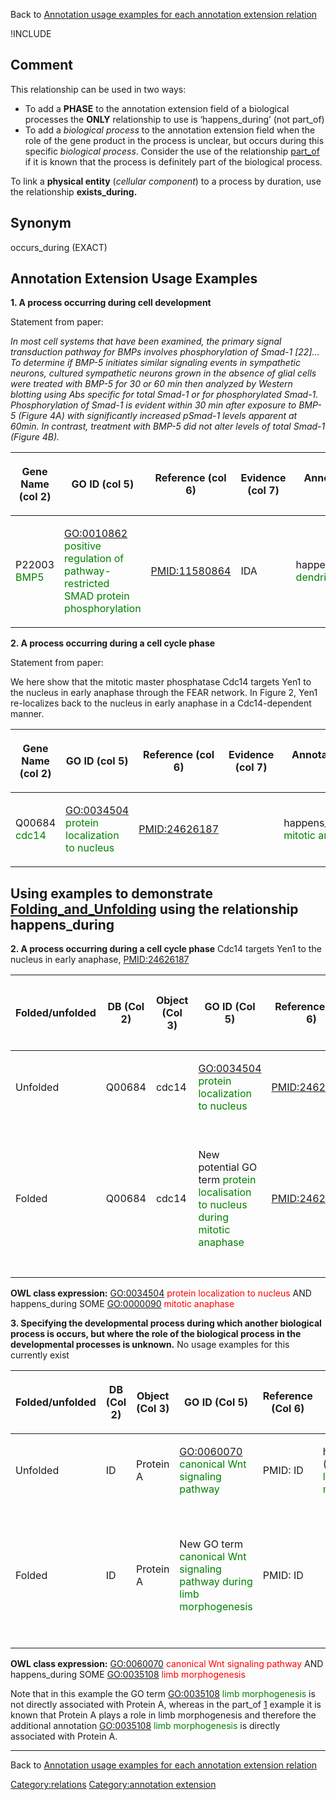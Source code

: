 Back to [http://wiki.geneontology.org/index.php/Annotation_usage_examples_for_each_annotation_extension_relation  Annotation usage examples for each annotation extension relation]

!INCLUDE

==Comment==
This relationship can be used in two ways: 
* To add a '''PHASE''' to the annotation extension field of a biological processes the '''ONLY''' relationship to use is ‘happens_during’ (not part_of)
* To add a ''biological process'' to the annotation extension field when the role of the gene product in the process is unclear, but occurs during this specific ''biological process''. Consider the use of the relationship [http://wiki.geneontology.org/index.php/Annotation_Extension_Relation:part_of part_of] if it is known that the process is definitely part of the biological process.

To link a '''physical entity''' (''cellular component'') to a process by duration, use the relationship '''exists_during.'''

==Synonym==

occurs_during (EXACT)

==Annotation Extension Usage Examples==

'''1. A process occurring during cell development''' 

Statement from paper:

''In most cell systems that have been examined, the primary signal transduction pathway for BMPs involves phosphorylation of Smad-1 [22]... To determine if BMP-5 initiates similar signaling events in sympathetic neurons, cultured sympathetic neurons grown in the absence of glial cells were treated with BMP-5 for 30 or 60 min then analyzed by Western blotting using Abs specific for total Smad-1 or for phosphorylated Smad-1. Phosphorylation of Smad-1 is evident within 30 min after exposure to BMP-5 (Figure 4A) with significantly increased pSmad-1 levels apparent at 60min. In contrast, treatment with BMP-5 did not alter levels of total Smad-1 (Figure 4B).''



{| class="wikitable" border="1"
|-
! Gene Name (col 2)
! GO ID (col 5)
! Reference (col 6)
! Evidence (col 7)
! Annotation Extension (col 16)
|-
| P22003  <span style="color:green">BMP5</span>
| GO:0010862 <span style="color:green">positive regulation of pathway-restricted SMAD protein phosphorylation</span>
| PMID:11580864
| IDA
| happens_during(GO:0016358 <span style="color:green">dendrite development</span>)

|}


'''2. A process occurring during a cell cycle phase'''

Statement from paper: 

We here show that the mitotic master phosphatase Cdc14 targets Yen1 to the nucleus in early anaphase through the FEAR network. In Figure 2, Yen1 re-localizes back to the nucleus in early anaphase in a Cdc14-dependent manner.

{| class="wikitable" border="1"
|-
! Gene Name (col 2)
! GO ID (col 5)
! Reference (col 6)
! Evidence (col 7)
! Annotation Extension (col 16)
|-
| Q00684  <span style="color:green">cdc14</span>
| GO:0034504 <span style="color:green">protein localization to nucleus</span>
| PMID:24626187
| 
| happens_during(GO:0000090 <span style="color:green">mitotic anaphase</span>)

|}

== Using examples to demonstrate [[Folding_and_Unfolding]] using the relationship happens_during ==

'''2. A process occurring during a cell cycle phase'''
Cdc14 targets Yen1 to the nucleus in early anaphase, PMID:24626187

{| class="wikitable" border="1"
! Folded/unfolded
!DB (Col 2)
!Object (Col 3)
!GO ID (Col 5)
!Reference (Col 6)
!Extension (Col 16)
!Parent terms for new folded GO term
|-
| Unfolded
| Q00684 
|cdc14
| GO:0034504 <span style="color:green">protein localization to nucleus</span>
| PMID:24626187
| happens_during(GO:0000090 <span style="color:green">mitotic anaphase</span>)
|
|-
| Folded
| Q00684 
|cdc14
|New potential GO term <span style="color:green">protein localisation to nucleus during mitotic anaphase</span> 
|PMID:24626187
|
|is a GO:0034504 <span style="color:red">protein localization to nucleus</span> AND part_of<span style="color:red">??</span> GO:0048471 <span style="color:red">mitotic anaphase</span>
|-
|}

'''OWL class expression:''' GO:0034504 <span style="color:red">protein localization to nucleus</span> AND happens_during SOME GO:0000090 <span style="color:red">mitotic anaphase</span>

'''3. Specifying the developmental process during which another biological process is occurs, but where the role of the biological process in the developmental processes is unknown. ''' No usage examples for this currently exist

{| class="wikitable" border="1"
! Folded/unfolded
!DB (Col 2)
!Object (Col 3)
!GO ID (Col 5)
!Reference (Col 6)
!Extension (Col 16)
! Parent terms of new folded GO term
|-
|Unfolded
|ID
|Protein A
|GO:0060070 <span style="color:green">canonical Wnt signaling pathway</span>
|PMID: ID
|happens_during (GO:0035108 <span style="color:green">limb morphogenesis</span>)
|
|-
|Folded
|ID
|Protein A 
|New GO term <span style="color:green">canonical Wnt signaling pathway during limb morphogenesis </span>
|PMID: ID
|
|is_a GO:0060070 <span style="color:red">canonical Wnt signaling pathway</span> AND part_of<span style="color:red">?? </span> GO:0035108 <span style="color:red">limb morphogenesis</span>
|-
|}

'''OWL class expression:''' GO:0060070 <span style="color:red">canonical Wnt signaling pathway</span> AND happens_during SOME GO:0035108 <span style="color:red">limb morphogenesis</span>

Note that in this example the GO term GO:0035108 <span style="color:green">limb morphogenesis</span> is not directly associated with Protein A, whereas in the part_of [http://wiki.geneontology.org/index.php/Annotation_Extension_Relation:part_of#Using_examples_.28from_above.29_to_demonstrate_Folding_and_Unfolding_using_the_relationship_part_of] example it is known that Protein A plays a role in limb morphogenesis and therefore the additional annotation GO:0035108 <span style="color:green">limb morphogenesis</span> is directly associated with Protein A.
----


Back to [http://wiki.geneontology.org/index.php/Annotation_usage_examples_for_each_annotation_extension_relation Annotation usage examples for each annotation extension relation]

[[Category:relations]]
[[Category:annotation extension]]